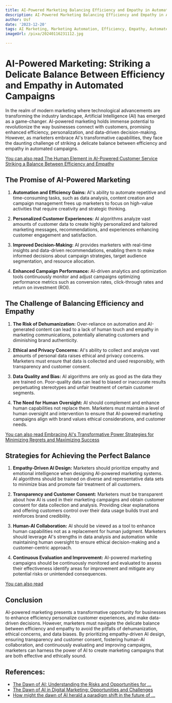 ```yaml
---
title: AI-Powered Marketing Balancing Efficiency and Empathy in Automated Campaigns
description: AI-Powered Marketing Balancing Efficiency and Empathy in Automated Campaigns
author: Usf
date: '2023-12-20'
tags: AI Marketing, Marketing Automation, Efficiency, Empathy, Automated Campaigns
imageUrl: /pixa/20240116231112.jpg

---
```

# AI-Powered  Marketing: Striking a Delicate Balance Between Efficiency and Empathy in Automated Campaigns

In the realm of modern marketing where technological advancements are transforming the industry landscape, Artificial Intelligence (AI) has emerged as a game-changer. AI-powered  marketing holds immense potential to revolutionize the way businesses connect with  customers, promising  enhanced efficiency, personalization, and data-driven decision-making. However, as marketers embrace AI's transformative capabilities, they face the daunting challenge of striking  a  delicate  balance between  efficiency and empathy in automated campaigns.

[You can also read The Human Element in AI-Powered  Customer Service Striking a Balance  Between Efficiency and Empathy](The%20Human%20Element%20in%20AI-Powered%20Customer%20Service%20Striking%20a%20Balance%20Between%20Efficiency%20and%20Empathy)


## The Promise of AI-Powered Marketing

1.  **Automation and Efficiency Gains:** AI's ability  to  automate repetitive  and time-consuming tasks, such as data analysis, content creation and campaign management frees  up marketers to focus on high-value activities that require creativity and  strategic thinking.

2. **Personalized Customer Experiences:** AI algorithms analyze vast amounts of customer data to create highly personalized and tailored  marketing  messages, recommendations, and experiences enhancing customer engagement and satisfaction.

3. **Improved Decision-Making:** AI provides marketers with real-time insights and data-driven recommendations, enabling them  to make informed decisions about campaign strategies, target audience segmentation, and resource allocation.

4. **Enhanced Campaign Performance:** AI-driven analytics and optimization tools continuously monitor and adjust  campaigns optimizing performance  metrics such as conversion rates, click-through rates and return on investment (ROI).

## The Challenge of Balancing Efficiency and Empathy

1. **The  Risk of Dehumanization:** Over-reliance on automation and AI-generated  content can lead to a lack of human touch and empathy  in marketing communications,  potentially alienating customers and diminishing brand  authenticity.

2. **Ethical and Privacy Concerns:** AI's ability to  collect and  analyze vast amounts of  personal data raises ethical and privacy concerns. Marketers must ensure that  data is collected and used responsibly, with transparency and customer consent.

3. **Data Quality and Bias:** AI algorithms are only as good as the data they are trained on. Poor-quality data can lead to biased or inaccurate results perpetuating stereotypes and unfair treatment of certain customer segments.

4. **The  Need for Human Oversight:** AI should complement and enhance human capabilities not replace  them. Marketers must maintain a level of human oversight and intervention to ensure that AI-powered marketing campaigns align with  brand values ethical considerations, and customer needs.

[You can also read  Embracing AI's Transformative  Power Strategies for Minimizing Regrets and Maximizing Success](Embracing%20AI%27s%20Transformative%20Power%20Strategies%20for%20Minimizing%20Regrets%20and%20Maximizing%20Success)


##  Strategies for Achieving the  Perfect Balance

1. **Empathy-Driven AI Design:** Marketers should prioritize empathy and emotional intelligence when designing AI-powered marketing systems. AI algorithms should be trained on diverse and  representative  data sets to minimize bias and promote fair treatment of all customers.

2. **Transparency and Customer Consent:** Marketers must be transparent about how AI is  used in their marketing campaigns and obtain customer consent for  data collection  and analysis. Providing clear explanations and offering customers  control over their data usage builds trust and reinforces brand credibility.

3. **Human-AI Collaboration:** AI should be  viewed as a tool to enhance human capabilities not as a replacement for human  judgment. Marketers should leverage AI's strengths in data analysis and automation while maintaining  human oversight to  ensure ethical decision-making and a customer-centric approach.

4. **Continuous Evaluation and Improvement:** AI-powered marketing  campaigns should be continuously monitored and evaluated to assess their  effectiveness identify areas for improvement and mitigate any potential risks or unintended consequences.

[You can  also read ]()


## Conclusion

AI-powered marketing presents a transformative opportunity  for businesses to  enhance efficiency personalize customer  experiences, and make  data-driven decisions. However, marketers must navigate the delicate balance between efficiency  and  empathy to avoid the pitfalls of dehumanization,  ethical concerns, and data biases. By prioritizing empathy-driven AI design, ensuring transparency and customer consent, fostering human-AI collaboration, and  continuously evaluating and improving campaigns, marketers can harness  the power  of AI to create marketing  campaigns that are both effective and ethically sound.

## References:
- [The Dawn of AI: Understanding the Risks and Opportunities for ...](https://advertisingweek.com/the-dawn-of-ai-understanding-the-risks-and-opportunities-for-marketers/)
- [The Dawn of AI in Digital Marketing: Opportunities and Challenges](https://blog.talentgarden.com/en/blog/marketing/the-dawn-of-ai-in-digital-marketing-opportunities-and-challenges)
- [How might the dawn of AI herald a paradigm shift in the future of ...](https://www.linkedin.com/pulse/how-might-dawn-ai-herald-paradigm-shift-future-digital-daison-a-s)
